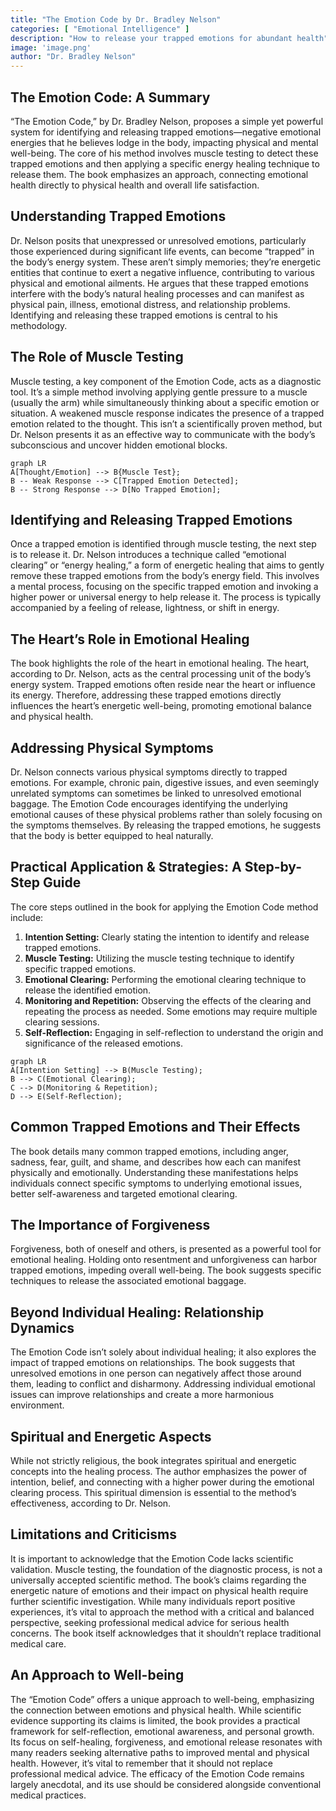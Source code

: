 ```yaml
---
title: "The Emotion Code by Dr. Bradley Nelson"
categories: [ "Emotional Intelligence" ]
description: "How to release your trapped emotions for abundant health"
image: 'image.png'
author: "Dr. Bradley Nelson"
---
```

## The Emotion Code: A Summary

"The Emotion Code," by Dr. Bradley Nelson, proposes a simple yet powerful system for identifying and releasing trapped emotions—negative emotional energies that he believes lodge in the body, impacting physical and mental well-being.  The core of his method involves muscle testing to detect these trapped emotions and then applying a specific energy healing technique to release them.  The book emphasizes an approach, connecting emotional health directly to physical health and overall life satisfaction.


## Understanding Trapped Emotions

Dr. Nelson posits that unexpressed or unresolved emotions, particularly those experienced during significant life events, can become "trapped" in the body's energy system. These aren't simply memories; they're energetic entities that continue to exert a negative influence, contributing to various physical and emotional ailments. He argues that these trapped emotions interfere with the body's natural healing processes and can manifest as physical pain, illness, emotional distress, and relationship problems.  Identifying and releasing these trapped emotions is central to his methodology.

## The Role of Muscle Testing

Muscle testing, a key component of the Emotion Code, acts as a diagnostic tool.  It's a simple method involving applying gentle pressure to a muscle (usually the arm) while simultaneously thinking about a specific emotion or situation. A weakened muscle response indicates the presence of a trapped emotion related to the thought.  This isn't a scientifically proven method, but Dr. Nelson presents it as an effective way to communicate with the body's subconscious and uncover hidden emotional blocks.

```mermaid
graph LR
A[Thought/Emotion] --> B{Muscle Test};
B -- Weak Response --> C[Trapped Emotion Detected];
B -- Strong Response --> D[No Trapped Emotion];
```

## Identifying and Releasing Trapped Emotions

Once a trapped emotion is identified through muscle testing, the next step is to release it.  Dr. Nelson introduces a technique called "emotional clearing" or "energy healing,"  a form of energetic healing that aims to gently remove these trapped emotions from the body's energy field.  This involves a mental process, focusing on the specific trapped emotion and invoking a higher power or universal energy to help release it.  The process is typically accompanied by a feeling of release, lightness, or shift in energy.

##  The Heart's Role in Emotional Healing

The book highlights the role of the heart in emotional healing. The heart, according to Dr. Nelson, acts as the central processing unit of the body's energy system. Trapped emotions often reside near the heart or influence its energy. Therefore, addressing these trapped emotions directly influences the heart's energetic well-being, promoting emotional balance and physical health.

## Addressing Physical Symptoms

Dr. Nelson connects various physical symptoms directly to trapped emotions. For example, chronic pain, digestive issues, and even seemingly unrelated symptoms can sometimes be linked to unresolved emotional baggage.  The Emotion Code encourages identifying the underlying emotional causes of these physical problems rather than solely focusing on the symptoms themselves.  By releasing the trapped emotions, he suggests that the body is better equipped to heal naturally.

## Practical Application & Strategies:  A Step-by-Step Guide

The core steps outlined in the book for applying the Emotion Code method include:

1. **Intention Setting:** Clearly stating the intention to identify and release trapped emotions.
2. **Muscle Testing:** Utilizing the muscle testing technique to identify specific trapped emotions.
3. **Emotional Clearing:** Performing the emotional clearing technique to release the identified emotion.
4. **Monitoring and Repetition:**  Observing the effects of the clearing and repeating the process as needed.  Some emotions may require multiple clearing sessions.
5. **Self-Reflection:**  Engaging in self-reflection to understand the origin and significance of the released emotions.


```mermaid
graph LR
A[Intention Setting] --> B(Muscle Testing);
B --> C(Emotional Clearing);
C --> D(Monitoring & Repetition);
D --> E(Self-Reflection);
```

## Common Trapped Emotions and Their Effects

The book details many common trapped emotions, including anger, sadness, fear, guilt, and shame, and describes how each can manifest physically and emotionally. Understanding these manifestations helps individuals connect specific symptoms to underlying emotional issues, better self-awareness and targeted emotional clearing.

##  The Importance of Forgiveness

Forgiveness, both of oneself and others, is presented as a powerful tool for emotional healing. Holding onto resentment and unforgiveness can harbor trapped emotions, impeding overall well-being.  The book suggests specific techniques to release the associated emotional baggage.

##  Beyond Individual Healing: Relationship Dynamics

The Emotion Code isn't solely about individual healing; it also explores the impact of trapped emotions on relationships.  The book suggests that unresolved emotions in one person can negatively affect those around them, leading to conflict and disharmony.  Addressing individual emotional issues can improve relationships and create a more harmonious environment.

##  Spiritual and Energetic Aspects

While not strictly religious, the book integrates spiritual and energetic concepts into the healing process.  The author emphasizes the power of intention, belief, and connecting with a higher power during the emotional clearing process. This spiritual dimension is essential to the method’s effectiveness, according to Dr. Nelson.


##  Limitations and Criticisms

It is important to acknowledge that the Emotion Code lacks scientific validation. Muscle testing, the foundation of the diagnostic process, is not a universally accepted scientific method. The book's claims regarding the energetic nature of emotions and their impact on physical health require further scientific investigation. While many individuals report positive experiences, it's vital to approach the method with a critical and balanced perspective, seeking professional medical advice for serious health concerns. The book itself acknowledges that it shouldn't replace traditional medical care.


## An Approach to Well-being

The "Emotion Code" offers a unique approach to well-being, emphasizing the connection between emotions and physical health. While scientific evidence supporting its claims is limited, the book provides a practical framework for self-reflection, emotional awareness, and personal growth. Its focus on self-healing, forgiveness, and emotional release resonates with many readers seeking alternative paths to improved mental and physical health. However, it’s vital to remember that it should not replace professional medical advice. The efficacy of the Emotion Code remains largely anecdotal, and its use should be considered alongside conventional medical practices.

